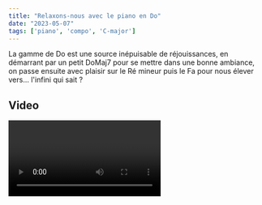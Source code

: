 ```yaml
---
title: "Relaxons-nous avec le piano en Do"
date: "2023-05-07"
tags: ['piano', 'compo', 'C-major']
---
```


La gamme de Do est une source inépuisable de réjouissances, en démarrant par un petit DoMaj7 pour se mettre dans une bonne ambiance, on passe ensuite avec plaisir sur le Ré mineur puis le Fa pour nous élever vers... l'infini qui sait ?

## Video

<Video type="cloudinary" id="v1683995564%2Fmy-videos%2Frelaxing-in-c_jmfqxb.mp4" />

### Partition

<Score scoreId="64ca04b3075787575ae74c82" />